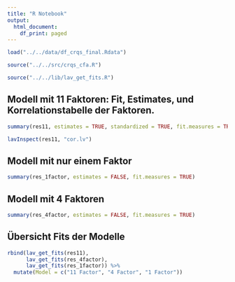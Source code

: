 ```yaml
---
title: "R Notebook"
output:
  html_document:
    df_print: paged
---
```


```r
load("../../data/df_crqs_final.Rdata")
```

```r
source("../../src/crqs_cfa.R")
```

```r
source("../../lib/lav_get_fits.R")
```

## Modell mit 11 Faktoren: Fit, Estimates, und Korrelationstabelle der Faktoren.

```r
summary(res11, estimates = TRUE, standardized = TRUE, fit.measures = TRUE)
```
```r
lavInspect(res11, "cor.lv")
```

## Modell mit nur einem Faktor

```r
summary(res_1factor, estimates = FALSE, fit.measures = TRUE)
```
## Modell mit 4 Faktoren

```r
summary(res_4factor, estimates = FALSE, fit.measures = TRUE)
```

## Übersicht Fits der Modelle

```r
rbind(lav_get_fits(res11),
      lav_get_fits(res_4factor),
      lav_get_fits(res_1factor)) %>% 
  mutate(Model = c("11 Factor", "4 Factor", "1 Factor"))
```


